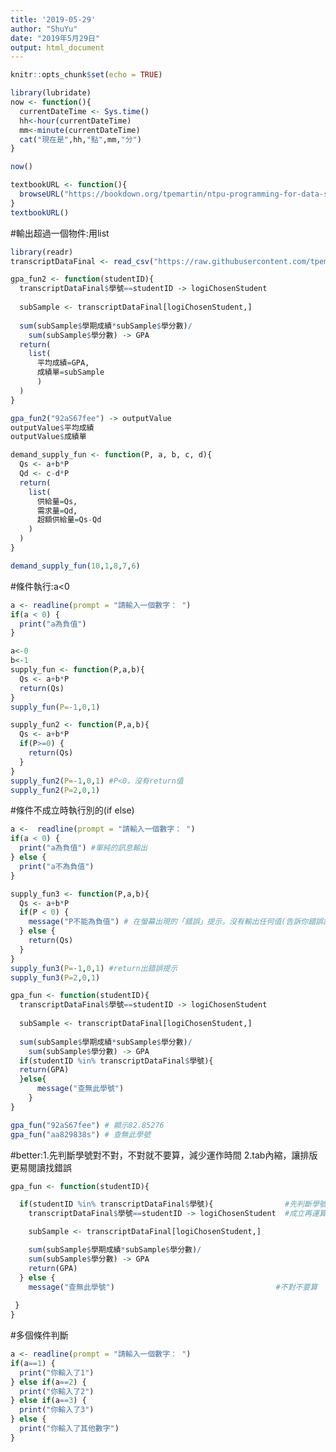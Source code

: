 ```yaml
---
title: '2019-05-29'
author: "ShuYu"
date: "2019年5月29日"
output: html_document
---
```


```r
knitr::opts_chunk$set(echo = TRUE)
```

```r
library(lubridate)
now <- function(){
  currentDateTime <- Sys.time()
  hh<-hour(currentDateTime)
  mm<-minute(currentDateTime)
  cat("現在是",hh,"點",mm,"分")
}
```

```r
now()
```

```r
textbookURL <- function(){
  browseURL("https://bookdown.org/tpemartin/ntpu-programming-for-data-science/function-and-conditional-execution.html#input-argumentoutput-value")
}
textbookURL()
```

#輸出超過一個物件:用list
```r
library(readr)
transcriptDataFinal <- read_csv("https://raw.githubusercontent.com/tpemartin/github-data/master/transcriptDataFinal.csv")
```


```r
gpa_fun2 <- function(studentID){
  transcriptDataFinal$學號==studentID -> logiChosenStudent
  
  subSample <- transcriptDataFinal[logiChosenStudent,]
  
  sum(subSample$學期成績*subSample$學分數)/
    sum(subSample$學分數) -> GPA
  return(
    list(
      平均成績=GPA,
      成績單=subSample
      )
  )
}
```

```r
gpa_fun2("92aS67fee") -> outputValue
outputValue$平均成績
outputValue$成績單
```


```r
demand_supply_fun <- function(P, a, b, c, d){
  Qs <- a+b*P
  Qd <- c-d*P
  return(
    list(
      供給量=Qs,
      需求量=Qd,
      超額供給量=Qs-Qd
    )
  )
}

demand_supply_fun(10,1,8,7,6)
```

#條件執行:a<0
```r
a <- readline(prompt = "請輸入一個數字： ")
if(a < 0) {
  print("a為負值")
}
```

```r
a<-0
b<-1
supply_fun <- function(P,a,b){
  Qs <- a+b*P
  return(Qs)
}
supply_fun(P=-1,0,1)
```

```r
supply_fun2 <- function(P,a,b){
  Qs <- a+b*P
  if(P>=0) {
    return(Qs)
  }
}
supply_fun2(P=-1,0,1) #P<0，沒有return值
supply_fun2(P=2,0,1)
```

#條件不成立時執行別的(if else)
```r
a <-  readline(prompt = "請輸入一個數字： ")
if(a < 0) {
  print("a為負值") #單純的訊息輸出
} else {
  print("a不為負值")
}
```

```r
supply_fun3 <- function(P,a,b){
  Qs <- a+b*P
  if(P < 0) {
    message("P不能為負值") # 在螢幕出現的「錯誤」提示，沒有輸出任何值(告訴你錯誤訊息)
  } else {
    return(Qs)
  }
}
supply_fun3(P=-1,0,1) #return出錯誤提示
supply_fun3(P=2,0,1)
```

```r
gpa_fun <- function(studentID){
  transcriptDataFinal$學號==studentID -> logiChosenStudent
  
  subSample <- transcriptDataFinal[logiChosenStudent,]
  
  sum(subSample$學期成績*subSample$學分數)/
    sum(subSample$學分數) -> GPA
  if(studentID %in% transcriptDataFinal$學號){
  return(GPA)
  }else{
      message("查無此學號")
    }
}

gpa_fun("92aS67fee") # 顯示82.85276
gpa_fun("aa829838s") # 查無此學號
```

#better:1.先判斷學號對不對，不對就不要算，減少運作時間 2.tab內縮，讓排版更易閱讀找錯誤
```r
gpa_fun <- function(studentID){

  if(studentID %in% transcriptDataFinal$學號){                #先判斷學號
    transcriptDataFinal$學號==studentID -> logiChosenStudent  #成立再運算

    subSample <- transcriptDataFinal[logiChosenStudent,]

    sum(subSample$學期成績*subSample$學分數)/
    sum(subSample$學分數) -> GPA
    return(GPA)
  } else {
    message("查無此學號")                                    #不對不要算
    
 }
}
```

#多個條件判斷
```r
a <- readline(prompt = "請輸入一個數字： ")
if(a==1) {
  print("你輸入了1")
} else if(a==2) {
  print("你輸入了2")
} else if(a==3) {
  print("你輸入了3")
} else {
  print("你輸入了其他數字")
}
```














